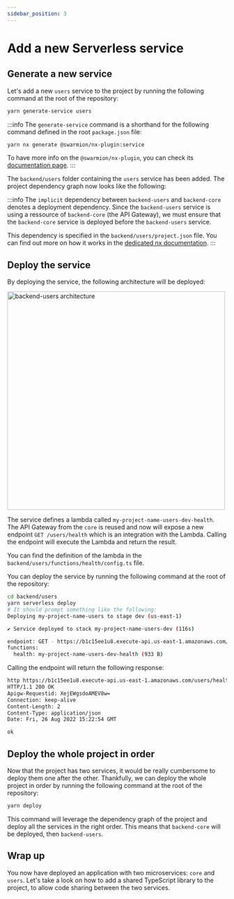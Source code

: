 ```yaml
---
sidebar_position: 3
---
```


# Add a new Serverless service

## Generate a new service

Let's add a new `users` service to the project by running the following command at the root of the repository:

```bash
yarn generate-service users
```

:::info
The `generate-service` command is a shorthand for the following command defined in the root `package.json` file:

```bash
yarn nx generate @swarmion/nx-plugin:service
```

To have more info on the `@swarmion/nx-plugin`, you can check its [documentation page](../how-to-guides/use-swarmion-generators).
:::

The `backend/users` folder containing the `users` service has been added. The project dependency graph now looks like the following:


<div
  style={{
    width: '100%',
    display: 'flex',
    'justify-content': 'center',
    'margin-bottom': 'var(--ifm-leading)',
  }}
>
  <ThemedImage
    alt="Swarmion app with users service"
    sources={{
      light: swarmionAppUsersGraphLight,
      dark: swarmionAppUsersGraphDark,
    }}
  />
</div>

:::info
The `implicit` dependency between `backend-users` and `backend-core` denotes a deployment dependency. Since the `backend-users` service is using a ressource of `backend-core` (the API Gateway), we must ensure that the `backend-core` service is deployed before the `backend-users` service.

This dependency is specified in the `backend/users/project.json` file. You can find out more on how it works in the [dedicated nx documentation](https://nx.dev/configuration/projectjson#files-&-implicit-dependencies).
:::

## Deploy the service

By deploying the service, the following architecture will be deployed:


<div
  style={{
    width: '100%',
    display: 'flex',
    'justify-content': 'center',
    'margin-bottom': 'var(--ifm-leading)',
  }}
>
  <img
    src={backendUsersArchitecture}
    alt="backend-users architecture"
    width="500px"
  />
</div>

The service defines a lambda called `my-project-name-users-dev-health`. The API Gateway from the `core` is reused and now will expose a new endpoint `GET /users/health` which is an integration with the Lambda. Calling the endpoint will execute the Lambda and return the result.

You can find the definition of the lambda in the `backend/users/functions/health/config.ts` file.

You can deploy the service by running the following command at the root of the repository:

```bash
cd backend/users
yarn serverless deploy
# It should prompt something like the following:
Deploying my-project-name-users to stage dev (us-east-1)

✔ Service deployed to stack my-project-name-users-dev (116s)

endpoint: GET - https://b1c15ee1u8.execute-api.us-east-1.amazonaws.com/users/health
functions:
  health: my-project-name-users-dev-health (933 B)
```

Calling the endpoint will return the following response:

```bash
http https://b1c15ee1u8.execute-api.us-east-1.amazonaws.com/users/health
HTTP/1.1 200 OK
Apigw-Requestid: XejEWgsdoAMEV8w=
Connection: keep-alive
Content-Length: 2
Content-Type: application/json
Date: Fri, 26 Aug 2022 15:22:54 GMT

ok
```

## Deploy the whole project in order

Now that the project has two services, it would be really cumbersome to deploy them one after the other. Thankfully, we can deploy the whole project in order by running the following command at the root of the repository:

```bash
yarn deploy
```

This command will leverage the dependency graph of the project and deploy all the services in the right order. This means that `backend-core` will be deployed, then `backend-users`.

## Wrap up

You now have deployed an application with two microservices: `core` and `users`. Let's take a look on how to add a shared TypeScript library to the project, to allow code sharing between the two services.
